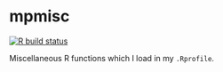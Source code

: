 # mpmisc

<!-- badges: start -->
[![R build status](https://github.com/mpadge/mpmisc/workflows/R-CMD-check/badge.svg)](https://github.com/mpadge/mpmisc/actions)
<!-- badges: end -->

Miscellaneous R functions which I load in my `.Rprofile`.

